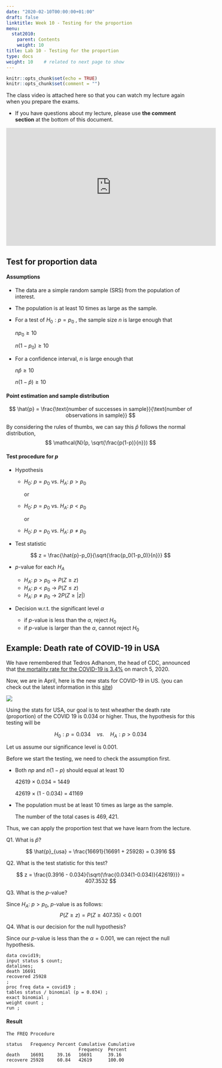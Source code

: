 ```yaml
---
date: "2020-02-10T00:00:00+01:00"
draft: false
linktitle: Week 10 - Testing for the proportion
menu:
  stat2010:
    parent: Contents
    weight: 10
title: Lab 10 - Testing for the proportion
type: docs
weight: 10    # related to next page to show
---
```



```r
knitr::opts_chunk$set(echo = TRUE)
knitr::opts_chunk$set(comment = "")
```


The class video is attached here so that you can watch my lecture again when you prepare the exams.

- If you have questions about my lecture, please use **the comment section** at the bottom of this document.

<div align="center">
<iframe width="560" height="315" src="https://www.youtube.com/embed/dwh7cYciPzo" frameborder="0" allow="accelerometer; autoplay; encrypted-media; gyroscope; picture-in-picture" allowfullscreen></iframe>
</div>

## Test for proportion data

#### Assumptions

- The data are a simple random sample (SRS) from the population of interest.
- The population is at least 10 times as large as the sample.
- For a test of $H_0: p = p_0$ , the sample size $n$ is large enough that

    $np_0 \ge 10$
    
    $n(1-p_0) \ge 10$

- For a confidence interval, $n$ is large enough that

    $n\hat{p} ≥ 10$
    
    $n(1-\hat{p}) ≥ 10$



#### Point estimation and sample distribution

$$
\hat{p} = \frac{\text{number of successes in sample}}{\text{number of observations in sample}}
$$

By considering the rules of thumbs, we can say this $\hat{p}$ follows the normal distribution,
$$
\mathcal{N}(p, \sqrt{\frac{p(1-p)}{n}})
$$

#### Test procedure for $p$

- Hypothesis

  - $H_0$: $p = p_0$ vs. $H_A$: $p > p_0$

    or
    
  - $H_0$: $p = p_0$ vs. $H_A$: $p < p_0$
  
    or
    
  - $H_0$: $p = p_0$ vs. $H_A$: $p \ne p_0$

- Test statistic

$$
z = \frac{\hat{p}-p_0}{\sqrt{\frac{p_0(1-p_0)}{n}}}
$$

- $p$-value for each $H_A$

  - $H_A$: $p > p_0$ -> $P(Z \ge z)$
  - $H_A$: $p < p_0$ -> $P(Z \le z)$
  - $H_A$: $p \ne p_0$ -> $2 P(Z \ge |z|)$

- Decision w.r.t. the significant level $\alpha$

  - if $p$-value is less than the $\alpha$, reject $H_0$
  - if $p$-value is larger than the $\alpha$, cannot reject $H_0$

## Example: Death rate of COVID-19 in USA

We have remembered that Tedros Adhanom, the head of CDC, announced that [the mortality rate for the COVID-19 is 3.4%](https://www.factcheck.org/2020/03/trump-and-the-coronavirus-death-rate/) on march 5, 2020.

Now, we are in April, here is the new stats for COVID-19 in US. (you can check out the latest information in this [site](https://www.worldometers.info/coronavirus/?utm_campaign=homeAdvegas1?))

![](covid19-april2020.png)

Using the stats for USA, our goal is to test wheather the death rate (proportion) of the COVID 19 is 0.034 or higher. Thus, the hypothesis for this testing will be

$$
H_0: p = 0.034 \quad vs. \quad H_A: p > 0.034
$$

Let us assume our significance level is 0.001.

Before we start the testing, we need to check the assumption first.

- Both $np$ and $n(1-p)$ should equal at least 10

    42619 $\times$ 0.034 = 1449
    
    42619 $\times$ (1 - 0.034) = 41169
    
- The population must be at least 10 times as large as the sample.

    The number of the total cases is $469,421$.

Thus, we can apply the proportion test that we have learn from the lecture.

Q1. What is $\hat{p}$?

$$
\hat{p}_{usa} = \frac{16691}{16691 + 25928} = 0.3916
$$

Q2. What is the test statistic for this test?

$$
z = \frac{0.3916 - 0.034}{\sqrt{\frac{0.034(1-0.034)}{42619}}} = 407.3532
$$

Q3. What is the $p$-value?

Since $H_A$: $p > p_0$, $p$-value is as follows:
$$
P(Z \ge z) = P(Z \ge 407.35) < 0.001
$$

Q4. What is our decision for the null hypothesis?

Since our $p$-value is less than the $\alpha = 0.001$, we can reject the null hypothesis.

```sas
data covid19;
input status $ count;
datalines;
death 16691
recovered 25928
;
proc freq data = covid19 ;
tables status / binomial (p = 0.034) ;
exact binomial ;
weight count ;
run ;
```

#### Result

```
The FREQ Procedure

status   Frequency Percent Cumulative Cumulative
                           Frequency  Percent 
death    16691     39.16   16691      39.16 
recovere 25928     60.84   42619      100.00 
```